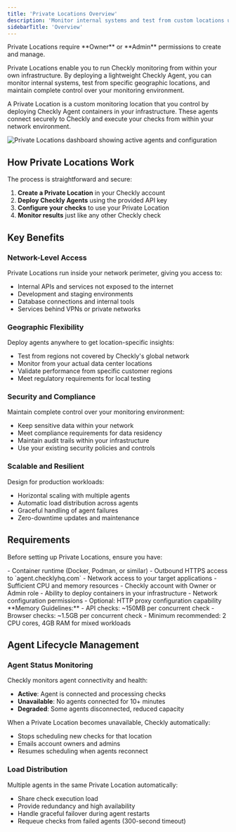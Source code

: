 ```yaml
---
title: 'Private Locations Overview'
description: 'Monitor internal systems and test from custom locations using Checkly Private Locations. Run checks from within your own infrastructure with the lightweight Checkly Agent.'
sidebarTitle: 'Overview'
---
```


<Note>
Private Locations require **Owner** or **Admin** permissions to create and manage.
</Note>

Private Locations enable you to run Checkly monitoring from within your own infrastructure. By deploying a lightweight Checkly Agent, you can monitor internal systems, test from specific geographic locations, and maintain complete control over your monitoring environment.

A Private Location is a custom monitoring location that you control by deploying Checkly Agent containers in your infrastructure. These agents connect securely to Checkly and execute your checks from within your network environment.

![Private Locations dashboard showing active agents and configuration](/images/private-locations/pl_started_1.png)


## How Private Locations Work

The process is straightforward and secure:

1. **Create a Private Location** in your Checkly account
2. **Deploy Checkly Agents** using the provided API key
3. **Configure your checks** to use your Private Location
4. **Monitor results** just like any other Checkly check

## Key Benefits

### Network-Level Access

Private Locations run inside your network perimeter, giving you access to:
- Internal APIs and services not exposed to the internet
- Development and staging environments
- Database connections and internal tools
- Services behind VPNs or private networks

### Geographic Flexibility

Deploy agents anywhere to get location-specific insights:
- Test from regions not covered by Checkly's global network
- Monitor from your actual data center locations
- Validate performance from specific customer regions
- Meet regulatory requirements for local testing

### Security and Compliance

Maintain complete control over your monitoring environment:
- Keep sensitive data within your network
- Meet compliance requirements for data residency
- Maintain audit trails within your infrastructure
- Use your existing security policies and controls

### Scalable and Resilient

Design for production workloads:
- Horizontal scaling with multiple agents
- Automatic load distribution across agents
- Graceful handling of agent failures
- Zero-downtime updates and maintenance


## Requirements

Before setting up Private Locations, ensure you have:

<AccordionGroup>

<Accordion title="Infrastructure Requirements">
- Container runtime (Docker, Podman, or similar)
- Outbound HTTPS access to `agent.checklyhq.com`
- Network access to your target applications
- Sufficient CPU and memory resources
</Accordion>

<Accordion title="Access Requirements">
- Checkly account with Owner or Admin role
- Ability to deploy containers in your infrastructure
- Network configuration permissions
- Optional: HTTP proxy configuration capability
</Accordion>

<Accordion title="Resource Requirements">
<Info>
**Memory Guidelines:**
- API checks: ~150MB per concurrent check
- Browser checks: ~1.5GB per concurrent check
- Minimum recommended: 2 CPU cores, 4GB RAM for mixed workloads
</Info>
</Accordion>

</AccordionGroup>

## Agent Lifecycle Management

### Agent Status Monitoring

Checkly monitors agent connectivity and health:

- **Active**: Agent is connected and processing checks
- **Unavailable**: No agents connected for 10+ minutes
- **Degraded**: Some agents disconnected, reduced capacity

When a Private Location becomes unavailable, Checkly automatically:
- Stops scheduling new checks for that location
- Emails account owners and admins
- Resumes scheduling when agents reconnect

### Load Distribution

Multiple agents in the same Private Location automatically:
- Share check execution load
- Provide redundancy and high availability
- Handle graceful failover during agent restarts
- Requeue checks from failed agents (300-second timeout)
